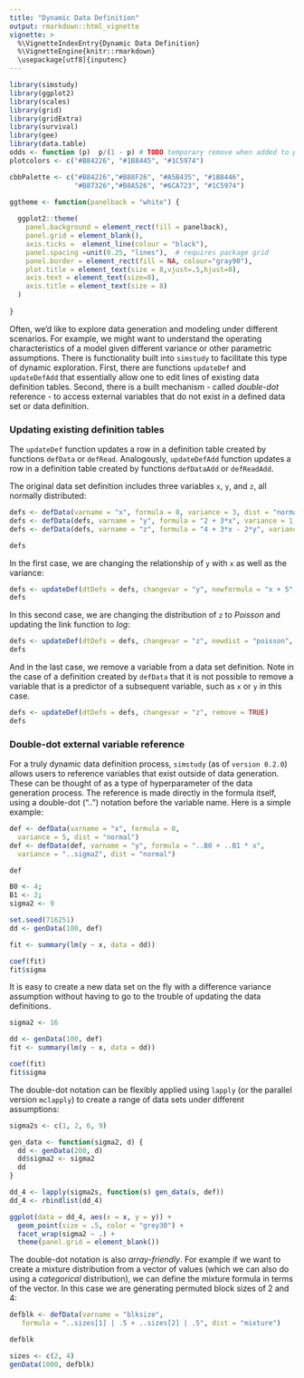```yaml
---
title: "Dynamic Data Definition"
output: rmarkdown::html_vignette
vignette: >
  %\VignetteIndexEntry{Dynamic Data Definition}
  %\VignetteEngine{knitr::rmarkdown}
  \usepackage[utf8]{inputenc}
---
```


```r
library(simstudy)
library(ggplot2)
library(scales)
library(grid)
library(gridExtra)
library(survival)
library(gee)
library(data.table)
odds <- function (p)  p/(1 - p) # TODO temporary remove when added to package
plotcolors <- c("#B84226", "#1B8445", "#1C5974")

cbbPalette <- c("#B84226","#B88F26", "#A5B435", "#1B8446",
                "#B87326","#B8A526", "#6CA723", "#1C5974") 

ggtheme <- function(panelback = "white") {
  
  ggplot2::theme(
    panel.background = element_rect(fill = panelback),
    panel.grid = element_blank(),
    axis.ticks =  element_line(colour = "black"),
    panel.spacing =unit(0.25, "lines"),  # requires package grid
    panel.border = element_rect(fill = NA, colour="gray90"), 
    plot.title = element_text(size = 8,vjust=.5,hjust=0),
    axis.text = element_text(size=8),
    axis.title = element_text(size = 8)
  )  
  
}

```

Often, we'd like to explore data generation and modeling under different scenarios. For example, we might want to understand the operating characteristics of a model given different variance or other parametric assumptions. There is functionality built into `simstudy` to facilitate this type of dynamic exploration. First, there are functions `updateDef` and `updateDefAdd` that essentially allow one to edit lines of existing data definition tables. Second, there is a built mechanism - called *double-dot*  reference - to access external variables that do not exist in a defined data set or data definition.

### Updating existing definition tables

The `updateDef` function updates a row in a definition table created by functions `defData` or `defRead`. Analogously, `updateDefAdd` function updates a row in a definition table created by functions `defDataAdd` or `defReadAdd`. 

The original data set definition includes three variables `x`, `y`, and `z`, all normally distributed:

```r
defs <- defData(varname = "x", formula = 0, variance = 3, dist = "normal")
defs <- defData(defs, varname = "y", formula = "2 + 3*x", variance = 1, dist = "normal")
defs <- defData(defs, varname = "z", formula = "4 + 3*x - 2*y", variance = 1, dist = "normal")

defs
```

In the first case, we are changing the relationship of `y` with `x` as well as the variance:

```r
defs <- updateDef(dtDefs = defs, changevar = "y", newformula = "x + 5", newvariance = 2)
defs
```

In this second case, we are changing the distribution of `z` to *Poisson* and updating the link function to *log*:

```r
defs <- updateDef(dtDefs = defs, changevar = "z", newdist = "poisson", newlink = "log")
defs
```

And in the last case, we remove a variable from a data set definition. Note in the case of a definition created by `defData` that it is not possible to remove a variable that is a predictor of a subsequent variable, such as `x` or `y` in this case.

```r
defs <- updateDef(dtDefs = defs, changevar = "z", remove = TRUE)
defs
```

### Double-dot external variable reference

For a truly dynamic data definition process, `simstudy` (as of `version 0.2.0`) allows users to reference variables that exist outside of data generation. These can be thought of as a type of hyperparameter of the data generation process. The reference is made directly in the formula itself, using a double-dot ("..") notation before the variable name. Here is a simple example:

```r
def <- defData(varname = "x", formula = 0, 
  variance = 5, dist = "normal")
def <- defData(def, varname = "y", formula = "..B0 + ..B1 * x", 
  variance = "..sigma2", dist = "normal")

def
```

```r
B0 <- 4;
B1 <- 2;
sigma2 <- 9

set.seed(716251)
dd <- genData(100, def)

fit <- summary(lm(y ~ x, data = dd))

coef(fit)
fit$sigma
```

It is easy to create a new data set on the fly with a difference variance assumption without having to go to the trouble of updating the data definitions.

```r
sigma2 <- 16

dd <- genData(100, def)
fit <- summary(lm(y ~ x, data = dd))

coef(fit)
fit$sigma
```

The double-dot notation can be flexibly applied using `lapply` (or the parallel version `mclapply`) to create a range of data sets under different assumptions:

```r
sigma2s <- c(1, 2, 6, 9)

gen_data <- function(sigma2, d) {
  dd <- genData(200, d)
  dd$sigma2 <- sigma2
  dd
}

dd_4 <- lapply(sigma2s, function(s) gen_data(s, def))
dd_4 <- rbindlist(dd_4)

ggplot(data = dd_4, aes(x = x, y = y)) +
  geom_point(size = .5, color = "grey30") +
  facet_wrap(sigma2 ~ .) +
  theme(panel.grid = element_blank())
```

The double-dot notation is also *array-friendly*. For example if we want to create a mixture distribution from a vector of values (which we can also do using a *categorical* distribution), we can define the mixture formula in terms of the vector. In this case we are generating permuted block sizes of 2 and 4:

```r
defblk <- defData(varname = "blksize", 
   formula = "..sizes[1] | .5 + ..sizes[2] | .5", dist = "mixture")

defblk
```

```r
sizes <- c(2, 4)
genData(1000, defblk)
```
